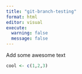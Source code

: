 ```yaml
---
title: "git-branch-testing"
format: html
editor: visual
execute: 
  warning: false
  message: false
---
```


Add some awesome text

```r
cool <- c(1,2,3)
```

